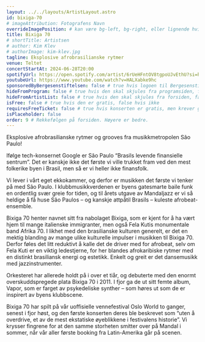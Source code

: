 ```yaml
---
layout: ../../layouts/ArtistLayout.astro
id: bixiga-70
# imageAttribution: Fotografens Navn
overrideImagePosition: # kan være bg-left, bg-right, eller lignende hvis man vil plassere bildet annerledes enn sentrert, se https://tailwindcss.com/docs/background-position
title: Bixiga 70
# shortTitle: Artistsen
# author: Kim Klev
# authorImage: kim-klev.jpg
tagline: Eksplosive afrobrasilianske rytmer
venue: Teltet
concertStartAt: 2024-06-28T20:00
spotifyUrl: https://open.spotify.com/artist/6rUeHFntOV8tgpoUJvEthU?si=h3HIaMaqSKOOCmEWr98jvA
youtubeUrl: https://www.youtube.com/watch?v=HALXabke9hc
sponsoredByBergesenstiftelsen: false # true hvis logoen til Bergesenstiftelsen skal vises, false hvis ikke
hideFromProgram: false # true hvis den skal skjules fra programsiden, false hvis den skal vises
hideFromArtistList: false # true hvis den skal skjules fra forsiden, false hvis den skal vises
isFree: false # true hvis den er gratis, false hvis ikke
requiresFreeTicket: false # true hvis konserten er gratis, men krever gratisbillett
isPlaceholder: false
order: 9 # Rekkefølgen på forsiden. Høyere er bedre.
---
```


Eksplosive afrobrasilianske rytmer og grooves fra musikkmetropolen São Paulo!

Ifølge tech-konsernet Google er São Paulo “Brasils levende finansielle sentrum”. Det er kanskje ikke det første vi ville trukket fram ved den mest folkerike byen i Brasil, men så er vi heller ikke finansfolk.

Vi lever i vårt eget ekkokammer, og derfor er musikken det første vi tenker på med São Paulo. I klubbmusikkverdenen er byens gatesmarte baile funk en ordentlig svær greie for tiden, og til årets utgave av Mandaljazz er vi så heldige å få huse São Paulos – og kanskje attpåtil Brasils – kuleste afrobeat-ensemble.

Bixiga 70 henter navnet sitt fra nabolaget Bixiga, som er kjent for å ha vært hjem til mange italienske immigranter, men også Fela Kutis monumentale band Afrika 70. I likhet med den brasilianske kulturen generelt, er det en mektig blanding av mange ulike kulturelle impulser i musikken til Bixiga 70. Derfor føles det litt reduktivt å kalle det de driver med for afrobeat, selv om Fela Kuti er en viktig ledestjerne, for her blandes afrokaribiske rytmer med en distinkt brasiliansk energi og estetikk. Enkelt og greit er det dansemusikk med jazzinstrumenter.

Orkesteret har allerede holdt på i over et tiår, og debuterte med den enormt overskuddspregede plata Bixiga 70 i 2011. I fjor ga de ut sitt femte album, Vapor, som er farget av psykedeliske synther – som høres ut som de er inspirert av byens klubbscene.

Bixiga 70 har spilt på vår uoffisielle vennefestival Oslo World to ganger, senest i fjor høst, og den første konserten deres ble beskrevet som “uten å overdrive, et av de mest ekstatiske øyeblikkene i festivalens historie”. Vi krysser fingrene for at den samme storheten smitter over på Mandal i sommer, når vår aller første booking fra Latin-Amerika går på scenen.
